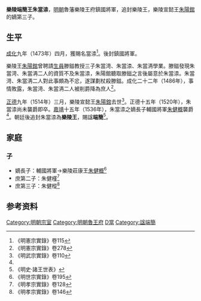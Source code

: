 '''樂陵端簡王朱當渿'''{{BD|15世紀||1520年|catIdx=Z朱}}，[[明朝|明朝]]魯藩樂陵王府鎮國將軍，追封樂陵王，樂陵宣懿王[[朱陽錧|朱陽錧]]的嫡第三子。

==生平==
[[成化|成化]]九年（1473年）四月，獲賜名當渿<ref>《明憲宗實錄》卷115</ref>。後封鎮國將軍。

樂陵王[[朱陽錧|朱陽錧]]曾聘請[[生員|生員]]滕鎡教授三子朱當渮、朱當渿、朱當洅學業。滕鎡發現朱當渮、朱當洅二人的資質不及朱當渿，朱陽錧聽取滕鎡之言後屬意於朱當渿。朱當渮、朱當洅二人對此事頗為不忿，遂謀劃杖殺滕鎡。成化二十二年（1486年），事情敗露，朱當渮、朱當洅二人被削爵降為庶人<ref>《明憲宗實錄》卷278</ref>。

[[正德_(明朝)|正德]]九年（1514年）三月，樂陵宣懿王[[朱陽錧|朱陽錧]]去世<ref>《明武宗實錄》卷110</ref>。正德十五年（1520年），朱當渿尚未襲爵即卒。[[嘉靖|嘉靖]]十五年（1536年），朱當渿之嫡長子輔國將軍[[朱健概|朱健概]]襲爵<ref name=s195/>。朝廷後追封朱當渿為'''樂陵王'''，賜諡'''端簡'''<ref>《明史·諸王世表》</ref>。

==家庭==
===子===
*嫡長子：輔國將軍→樂陵莊康王[[朱健概|朱健概]]<ref name=s195>《明世宗實錄》卷195</ref>
*庶第二子：朱健槿<ref>《明孝宗實錄》卷128</ref>
*庶第三子：朱健樅<ref>《明孝宗實錄》卷146</ref>

==参考资料==
{{reflist|3}}

[[Category:明朝宗室|Category:明朝宗室]]
[[Category:明朝魯王府|Category:明朝魯王府]]
[[Category:朱姓|D當]]
[[Category:諡端簡|Category:諡端簡]]
